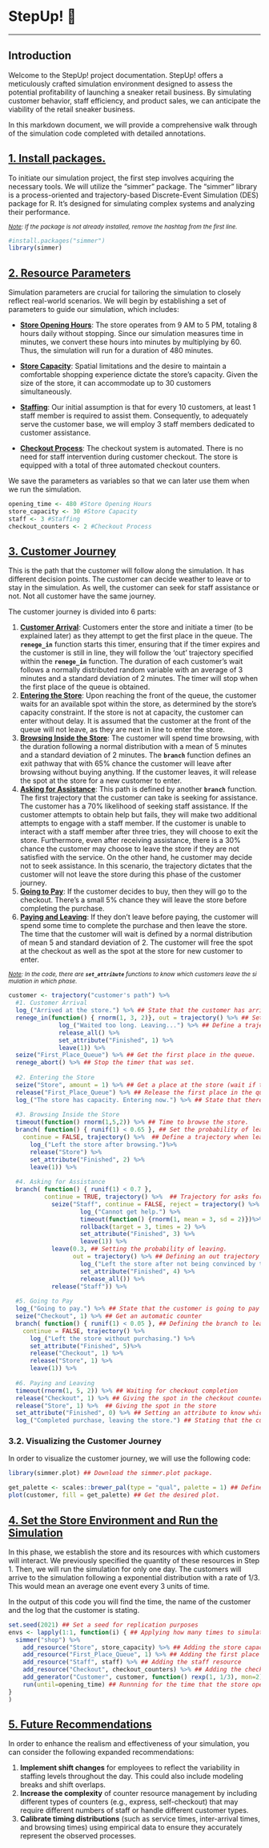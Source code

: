 # StepUp! 👟

------------------------------------------------------------------------

## Introduction

Welcome to the StepUp! project documentation. StepUp! offers a meticulously crafted simulation environment designed to assess the potential profitability of launching a sneaker retail business. By simulating customer behavior, staff efficiency, and product sales, we can anticipate the viability of the retail sneaker business.

In this markdown document, we will provide a comprehensive walk through of the simulation code completed with detailed annotations.

## [1. Install packages.]{.ul}

To initiate our simulation project, the first step involves acquiring the necessary tools. We will utilize the "simmer" package. The "simmer" library is a process-oriented and trajectory-based Discrete-Event Simulation (DES) package for R. It's designed for simulating complex systems and analyzing their performance.

^[*Note*]{.ul}*: If the package is not already installed, remove the hashtag from the first line.*^

```r
#install.packages("simmer")
library(simmer)
```

## [2. Resource Parameters]{.ul}

Simulation parameters are crucial for tailoring the simulation to closely reflect real-world scenarios. We will begin by establishing a set of parameters to guide our simulation, which includes:

-   [**Store Opening Hours**]{.ul}: The store operates from 9 AM to 5 PM, totaling 8 hours daily without stopping. Since our simulation measures time in minutes, we convert these hours into minutes by multiplying by 60. Thus, the simulation will run for a duration of 480 minutes.

-   [**Store Capacity**]{.ul}: Spatial limitations and the desire to maintain a comfortable shopping experience dictate the store's capacity. Given the size of the store, it can accommodate up to 30 customers simultaneously.

-   [**Staffing**]{.ul}: Our initial assumption is that for every 10 customers, at least 1 staff member is required to assist them. Consequently, to adequately serve the customer base, we will employ 3 staff members dedicated to customer assistance.

-   [**Checkout Process**]{.ul}: The checkout system is automated. There is no need for staff intervention during customer checkout. The store is equipped with a total of three automated checkout counters.

We save the parameters as variables so that we can later use them when we run the simulation.

```r
opening_time <- 480 #Store Opening Hours
store_capacity <- 30 #Store Capacity
staff <- 3 #Staffing
checkout_counters <- 2 #Checkout Process
```

## [3. Customer Journey]{.ul}

This is the path that the customer will follow along the simulation. It has different decision points. The customer can decide weather to leave or to stay in the simulation. As well, the customer can seek for staff assistance or not. Not all customer have the same journey.

The customer journey is divided into 6 parts:

1.  [**Customer Arrival**]{.ul}: Customers enter the store and initiate a timer (to be explained later) as they attempt to get the first place in the queue. The **`renege_in`** function starts this timer, ensuring that if the timer expires and the customer is still in line, they will follow the 'out' trajectory specified within the **`renege_in`** function. The duration of each customer's wait follows a normally distributed random variable with an average of 3 minutes and a standard deviation of 2 minutes. The timer will stop when the first place of the queue is obtained.
2.  [**Entering the Store**]{.ul}: Upon reaching the front of the queue, the customer waits for an available spot within the store, as determined by the store's capacity constraint. If the store is not at capacity, the customer can enter without delay. It is assumed that the customer at the front of the queue will not leave, as they are next in line to enter the store.
3.  [**Browsing Inside the Store**]{.ul}: The customer will spend time browsing, with the duration following a normal distribution with a mean of 5 minutes and a standard deviation of 2 minutes. The **`branch`** function defines an exit pathway that with 65% chance the customer will leave after browsing without buying anything. If the customer leaves, it will release the spot at the store for a new customer to enter.
4.  [**Asking for Assistance**]{.ul}: This path is defined by another **`branch`** function. The first trajectory that the customer can take is seeking for assistance. The customer has a 70% likelihood of seeking staff assistance. If the customer attempts to obtain help but fails, they will make two additional attempts to engage with a staff member. If the customer is unable to interact with a staff member after three tries, they will choose to exit the store. Furthermore, even after receiving assistance, there is a 30% chance the customer may choose to leave the store if they are not satisfied with the service. On the other hand, he customer may decide not to seek assistance. In this scenario, the trajectory dictates that the customer will not leave the store during this phase of the customer journey.
5.  [**Going to Pay**]{.ul}: If the customer decides to buy, then they will go to the checkout. There's a small 5% chance they will leave the store before completing the purchase.
6.  [**Paying and Leaving**]{.ul}: If they don't leave before paying, the customer will spend some time to complete the purchase and then leave the store. The time that the customer will wait is defined by a normal distribution of mean 5 and standard deviation of 2. The customer will free the spot at the checkout as well as the spot at the store for new customer to enter.

~[*Note*]{.ul}*: In the code, there are **`set_attribute`** functions to know which customers leave the simulation in which phase.*~

```r
customer <- trajectory("customer's path") %>%
  #1. Customer Arrival 
  log_("Arrived at the store.") %>% ## State that the customer has arrived.
  renege_in(function() { rnorm(1, 3, 2)}, out = trajectory() %>% ## Set and start the timer.
              log_("Waited too long. Leaving...") %>% ## Define a trajectory if leaving.
              release_all() %>%
              set_attribute("Finished", 1) %>%
              leave(1)) %>%
  seize("First_Place_Queue") %>% ## Get the first place in the queue.
  renege_abort() %>% ## Stop the timer that was set.
  
  #2. Entering the Store
  seize("Store", amount = 1) %>% ## Get a place at the store (wait if there is no capacity).
  release("First_Place_Queue") %>% ## Release the first place in the queue.
  log_("The store has capacity. Entering now.") %>% ## State that there is capacity.
  
  #3. Browsing Inside the Store
  timeout(function() rnorm(1,5,2)) %>% ## Time to browse the store.
  branch( function() { runif(1) < 0.65 }, ## Set the probability of leaving 65%.
    continue = FALSE, trajectory() %>%  ## Define a trajectory when leaving.
      log_("Left the store after browsing.")%>%
      release("Store") %>%
      set_attribute("Finished", 2) %>%
      leave(1)) %>%
  
  #4. Asking for Assistance
  branch( function() { runif(1) < 0.7 }, 
          continue = TRUE, trajectory() %>%  ## Trajectory for asks for assistance.
            seize("Staff", continue = FALSE, reject = trajectory() %>%
                    log_("Cannot get help.") %>%
                    timeout(function() {rnorm(1, mean = 3, sd = 2)})%>%
                    rollback(target = 3, times = 2) %>%
                    set_attribute("Finished", 3) %>%
                    leave(1)) %>%
            leave(0.3, ## Setting the probability of leaving.
                  out = trajectory() %>% ## Defining an out trajectory whend doing so.
                    log_("Left the store after not being convinced by the staff.")%>%
                    set_attribute("Finished", 4) %>%
                    release_all()) %>%
            release("Staff")) %>%
  
  #5. Going to Pay
  log_("Going to pay.") %>% ## State that the customer is going to pay
  seize("Checkout", 1) %>% ## Get an automatic counter
  branch( function() { runif(1) < 0.05 }, ## Defining the branch to leaving before paying.
    continue = FALSE, trajectory() %>% 
      log_("Left the store without purchasing.") %>%
      set_attribute("Finished", 5)%>%
      release("Checkout", 1) %>%
      release("Store", 1) %>%
      leave(1)) %>%
  
  #6. Paying and Leaving
  timeout(rnorm(1, 5, 2)) %>% ## Waiting for checkout completion
  release("Checkout", 1) %>% ## Giving the spot in the checkout counter
  release("Store", 1) %>%  ## Giving the spot in the store
  set_attribute("Finished", 0) %>% ## Setting an attribute to know which customer has bought
  log_("Completed purchase, leaving the store.") ## Stating that the customer is leaving.
```

### 3.2. Visualizing the Customer Journey

In order to visualize the customer journey, we will use the following code:

```r
library(simmer.plot) ## Download the simmer.plot package.

get_palette <- scales::brewer_pal(type = "qual", palette = 1) ## Define the color palette.
plot(customer, fill = get_palette) ## Get the desired plot.

```

## [4. Set the Store Environment and Run the Simulation]{.ul}

In this phase, we establish the store and its resources with which customers will interact. We previously specified the quantity of these resources in Step 1. Then, we will run the simulation for only one day. The customers will arrive to the simulation following a exponential distribution with a rate of 1/3. This would mean an average one event every 3 units of time.

In the output of this code you will find the time, the name of the customer and the log that the customer is stating.

```r
set.seed(2021) ## Set a seed for replication purposes
envs <- lapply(1:1, function(i) { ## Applying how many times to simulate
  simmer("shop") %>%
    add_resource("Store", store_capacity) %>% ## Adding the store capacity.
    add_resource("First_Place_Queue", 1) %>% ## Adding the first place of the queue.
    add_resource("Staff", staff) %>% ## Adding the staff resource
    add_resource("Checkout", checkout_counters) %>% ## Adding the checkout counters 
    add_generator("Customer", customer, function() rexp(1, 1/3), mon=2) %>% ## Defining how often customers arrive.      
    run(until=opening_time) ## Runnning for the time that the store opens
}
)
```

## [5. Future Recommendations]{.ul}

In order to enhance the realism and effectiveness of your simulation, you can consider the following expanded recommendations:

1.  **Implement shift changes** for employees to reflect the variability in staffing levels throughout the day. This could also include modeling breaks and shift overlaps.
2.  **Increase the complexity** of counter resource management by including different types of counters (e.g., express, self-checkout) that may require different numbers of staff or handle different customer types.
3.  **Calibrate timing distributions** (such as service times, inter-arrival times, and browsing times) using empirical data to ensure they accurately represent the observed processes.
